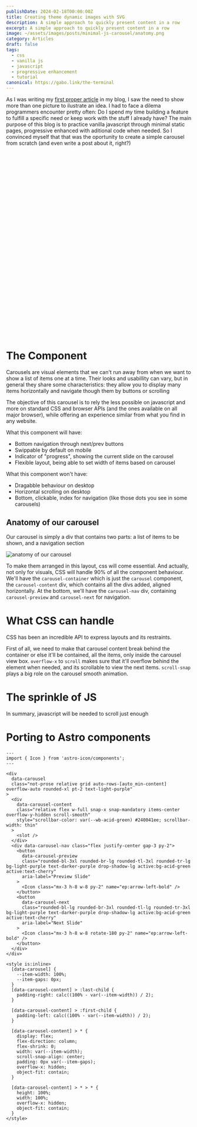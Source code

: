 ```yaml
---
publishDate: 2024-02-18T00:00:00Z
title: Creating theme dynamic images with SVG
description: A simple approach to quickly present content in a row
excerpt: A simple approach to quickly present content in a row
image: ~/assets/images/posts/minimal-js-carousel/anatomy.png
category: Articles
draft: false
tags:
  - css
  - vanilla js
  - javascript
  - progressive enhancement
  - tutorial
canonical: https://gabo.link/the-terminal
---
```


As I was writing my [first proper article](/the-terminal) in my blog, I saw the need to show more than one picture to ilustrate an idea. I had to face a dilema programmers encounter pretty often: Do I spend my time building a feature to fulfill a specific need or keep work with the stuff I already have? The main purpose of this blog is to practice vanilla javascript through minimal static pages, progressive enhanced with aditional code when needed. So I convinced myself that that was the oportunity to create a simple carousel from scratch (and even write a post about it, right?)

<div class="mb-10">
  <p
    class="codepen"
    data-height="500"
    data-theme-id="dark"
    data-default-tab="result"
    data-slug-hash="vYPGWXQ"
    data-user="gb_gabo"
    style="height: 500px; box-sizing: border-box;"
  >
    <span></span>
  </p>
  <script async src="https://cpwebassets.codepen.io/assets/embed/ei.js"></script>
</div>

# The Component

Carousels are visual elements that we can't run away from when we want to show a list of items one at a time. Their looks and usabillity can vary, but in general they share some characteristics: they allow you to display many items horizontally and navigate though them by buttons or scrolling

The objective of this carousel is to rely the less possible on javascript and more on standard CSS and browser APIs (and the ones available on all major browser), while offering an experience similar from what you find in any website.

What this component will have:

- Bottom navigation through next/prev buttons
- Swippable by default on mobile
- Indicator of "progress", showing the current slide on the carousel
- Flexible layout, being able to set width of items based on carousel

What this component won't have:

- Dragabble behaviour on desktop
- Horizontal scrolling on desktop
- Bottom, clickable, index for navigation (like those dots you see in some carousels)

## Anatomy of our carousel

Our carousel is simply a div that contains two parts: a list of items to be shown, and a navigation section

![anatomy of our carousel](~/assets/images/posts/minimal-js-carousel/anatomy-2.png)

To make them arranged in this layout, css will come essential. And actually, not only for visuals, CSS will handle 90% of all the component behaviour. We'll have the `carousel-container` which is just the `carousel` component, the `carousel-content` div, which contains all the divs added, aligned horizontally. At the bottom, we'll have the `carousel-nav` div, containing `carousel-preview` and `carousel-next` for navigation.

# What CSS can handle

CSS has been an incredible API to express layouts and its restraints.

First of all, we need to make that carousel content break behind the container or else it'll be contained, all the items, only inside the carousel view box. `overflow-x` to `scroll` makes sure that it'll overflow behind the element when needed, and its scrollable to view the next items. `scroll-snap` plays a big role on the carousel smooth animation.

# The sprinkle of JS

In summary, javascript will be needed to scroll just enough

# Porting to Astro components

```astro
---
import { Icon } from 'astro-icon/components';
---

<div
  data-carousel
  class="not-prose relative grid auto-rows-[auto_min-content] overflow-auto rounded-xl pt-2 text-light-purple"
>
  <div
    data-carousel-content
    class="relative flex w-full snap-x snap-mandatory items-center overflow-y-hidden scroll-smooth"
    style="scrollbar-color: var(--wb-acid-green) #240041ee; scrollbar-width: thin"
  >
    <slot />
  </div>
  <div data-carousel-nav class="flex justify-center gap-3 py-2">
    <button
      data-carousel-preview
      class="rounded-bl-3xl rounded-br-lg rounded-tl-3xl rounded-tr-lg bg-light-purple text-darker-purple drop-shadow-lg active:bg-acid-green active:text-cherry"
      aria-label="Preview Slide"
    >
      <Icon class="mx-3 h-8 w-8 py-2" name="ep:arrow-left-bold" />
    </button>
    <button
      data-carousel-next
      class="rounded-bl-lg rounded-br-3xl rounded-tl-lg rounded-tr-3xl bg-light-purple text-darker-purple drop-shadow-lg active:bg-acid-green active:text-cherry"
      aria-label="Next Slide"
    >
      <Icon class="mx-3 h-8 w-8 rotate-180 py-2" name="ep:arrow-left-bold" />
    </button>
  </div>
</div>

<style is:inline>
  [data-carousel] {
    --item-width: 100%;
    --item-gaps: 0px;
  }
  [data-carousel-content] > :last-child {
    padding-right: calc((100% - var(--item-width)) / 2);
  }

  [data-carousel-content] > :first-child {
    padding-left: calc((100% - var(--item-width)) / 2);
  }

  [data-carousel-content] > * {
    display: flex;
    flex-direction: column;
    flex-shrink: 0;
    width: var(--item-width);
    scroll-snap-align: center;
    padding: 0px var(--item-gaps);
    overflow-x: hidden;
    object-fit: contain;
  }

  [data-carousel-content] > * > * {
    height: 100%;
    width: 100%;
    overflow-x: hidden;
    object-fit: contain;
  }
</style>
```
